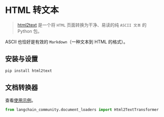 # HTML 转文本

>[html2text](https://github.com/Alir3z4/html2text/) 是一个将 `HTML` 页面转换为干净、易读的纯 `ASCII 文本` 的 Python 包。

ASCII 也恰好是有效的 `Markdown`（一种文本到 HTML 的格式）。

## 安装与设置

```bash
pip install html2text
```

## 文档转换器

查看[使用示例](/docs/integrations/document_transformers/html2text)。

```python
from langchain_community.document_loaders import Html2TextTransformer
```
